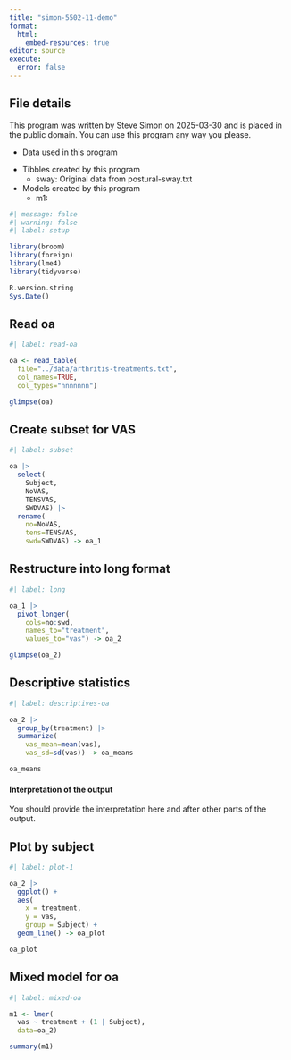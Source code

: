 ```yaml
---
title: "simon-5502-11-demo"
format: 
  html:
    embed-resources: true
editor: source
execute: 
  error: false
---
```


## File details

This program was written by Steve Simon on 2025-03-30 and is placed in the public domain. You can use this program any way you please.

-   Data used in this program

[ref-paper]: https://github.com/pmean/data/blob/main/files/absorbent-paper.csv
[ref-paper-dd]: https://github.com/pmean/data/blob/main/files/absorbent-paper.yaml

-   Tibbles created by this program
    -   sway: Original data from postural-sway.txt
-   Models created by this program
    -   m1: 

```r
#| message: false
#| warning: false
#| label: setup

library(broom)
library(foreign)
library(lme4)
library(tidyverse)

R.version.string
Sys.Date()
```

## Read oa

```r
#| label: read-oa

oa <- read_table(
  file="../data/arthritis-treatments.txt",
  col_names=TRUE,
  col_types="nnnnnnn")

glimpse(oa)
```

## Create subset for VAS

```r
#| label: subset

oa |>
  select(
    Subject,
    NoVAS,
    TENSVAS,
    SWDVAS) |>
  rename(
    no=NoVAS,
    tens=TENSVAS,
    swd=SWDVAS) -> oa_1
```

## Restructure into long format

```r
#| label: long

oa_1 |>
  pivot_longer(
    cols=no:swd,
    names_to="treatment",
    values_to="vas") -> oa_2

glimpse(oa_2)
```


## Descriptive statistics

```r
#| label: descriptives-oa

oa_2 |>
  group_by(treatment) |>
  summarize(
    vas_mean=mean(vas),
    vas_sd=sd(vas)) -> oa_means

oa_means
```

#### Interpretation of the output

You should provide the interpretation here and after other parts of the output.

## Plot by subject

```r
#| label: plot-1

oa_2 |>
  ggplot() +
  aes(
    x = treatment, 
    y = vas, 
    group = Subject) +
  geom_line() -> oa_plot

oa_plot
```

## Mixed model for oa

```r
#| label: mixed-oa

m1 <- lmer(
  vas ~ treatment + (1 | Subject),
  data=oa_2)

summary(m1)
```
